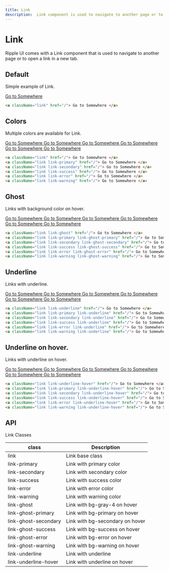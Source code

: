 ```yaml
---
title: Link
description:  Link component is used to navigate to another page or to open a link in a new tab.
---
```


# Link

Ripple UI comes with a Link component that is used to navigate to another page or to open a link in a new tab.

## Default

Simple example of Link.

<a className="link" href="/"> Go to Somewhere </a>

```html
<a className="link" href="/"> Go to Somewhere </a>
```

## Colors

Multiple colors are available for Link.

<div className="flex flex-col w-fit">
    <a className="link" href="/"> Go to Somewhere </a>
    <a className="link link-primary" href="/"> Go to Somewhere </a>
    <a className="link link-secondary" href="/"> Go to Somewhere </a>
    <a className="link link-success" href="/"> Go to Somewhere </a>
    <a className="link link-error" href="/"> Go to Somewhere </a>
    <a className="link link-warning" href="/"> Go to Somewhere </a>
</div>

```html
<a className="link" href="/"> Go to Somewhere </a>
<a className="link link-primary" href="/"> Go to Somewhere </a>
<a className="link link-secondary" href="/"> Go to Somewhere </a>
<a className="link link-success" href="/"> Go to Somewhere </a>
<a className="link link-error" href="/"> Go to Somewhere </a>
<a className="link link-warning" href="/"> Go to Somewhere </a>
```

## Ghost

Links with background color on hover.

<div className="flex flex-col w-fit">
    <a className="link link-ghost" href="/"> Go to Somewhere </a>
    <a className="link link-primary link-ghost-primary" href="/"> Go to Somewhere </a>
    <a className="link link-secondary link-ghost-secondary" href="/"> Go to Somewhere </a>
    <a className="link link-success link-ghost-success" href="/"> Go to Somewhere </a>
    <a className="link link-error link-ghost-error" href="/"> Go to Somewhere </a>
    <a className="link link-warning link-ghost-warning" href="/"> Go to Somewhere </a>
</div>

```html
<a className="link link-ghost" href="/"> Go to Somewhere </a>
<a className="link link-primary link-ghost-primary" href="/"> Go to Somewhere </a>
<a className="link link-secondary link-ghost-secondary" href="/"> Go to Somewhere </a>
<a className="link link-success link-ghost-success" href="/"> Go to Somewhere </a>
<a className="link link-error link-ghost-error" href="/"> Go to Somewhere </a>
<a className="link link-warning link-ghost-warning" href="/"> Go to Somewhere </a>
```

## Underline

Links with underline.

<div className="flex flex-col w-fit">
    <a className="link link-underline" href="/"> Go to Somewhere </a>
    <a className="link link-primary link-underline" href="/"> Go to Somewhere </a>
    <a className="link link-secondary link-underline" href="/"> Go to Somewhere </a>
    <a className="link link-success link-underline" href="/"> Go to Somewhere </a>
    <a className="link link-error link-underline" href="/"> Go to Somewhere </a>
    <a className="link link-warning link-underline" href="/"> Go to Somewhere </a>
</div>

```html
<a className="link link-underline" href="/"> Go to Somewhere </a>
<a className="link link-primary link-underline" href="/"> Go to Somewhere </a>
<a className="link link-secondary link-underline" href="/"> Go to Somewhere </a>
<a className="link link-success link-underline" href="/"> Go to Somewhere </a>
<a className="link link-error link-underline" href="/"> Go to Somewhere </a>
<a className="link link-warning link-underline" href="/"> Go to Somewhere </a>
```

## Underline on hover.

Links with underline on hover.

<div className="flex flex-col w-fit">
    <a className="link link-underline-hover" href="/"> Go to Somewhere </a>
    <a className="link link-primary link-underline-hover" href="/"> Go to Somewhere </a>
    <a className="link link-secondary link-underline-hover" href="/"> Go to Somewhere </a>
    <a className="link link-success link-underline-hover" href="/"> Go to Somewhere </a>
    <a className="link link-error link-underline-hover" href="/"> Go to Somewhere </a>
    <a className="link link-warning link-underline-hover" href="/"> Go to Somewhere </a>
</div>

```html
<a className="link link-underline-hover" href="/"> Go to Somewhere </a>
<a className="link link-primary link-underline-hover" href="/"> Go to Somewhere </a>
<a className="link link-secondary link-underline-hover" href="/"> Go to Somewhere </a>
<a className="link link-success link-underline-hover" href="/"> Go to Somewhere </a>
<a className="link link-error link-underline-hover" href="/"> Go to Somewhere </a>
<a className="link link-warning link-underline-hover" href="/"> Go to Somewhere </a>
```


## API
<Attributes >
<Attributes.Title>Link Classes</Attributes.Title>

| class                 | Description                                        |
| --------------------- | -------------------------------------------------- |
| link                  | Link base class                                   |
| link-primary          | Link with primary color                            |
| link-secondary        | Link with secondary color                          |
| link-success          | Link with success color                            |
| link-error            | Link with error color                              |
| link-warning          | Link with warning color                            |
| link-ghost            | Link with bg-gray-4 on hover                     |
| link-ghost-primary    | Link with bg-primary on hover         |
| link-ghost-secondary  | Link with bg-secondary on hover       |
| link-ghost-success    | Link with bg-success on hover         |
| link-ghost-error      | Link with bg-error on hover           |
| link-ghost-warning    | Link with bg-warning on hover         |
| link-underline        | Link with underline                                |
| link-underline-hover  | Link with underline on hover                       |
</Attributes>



